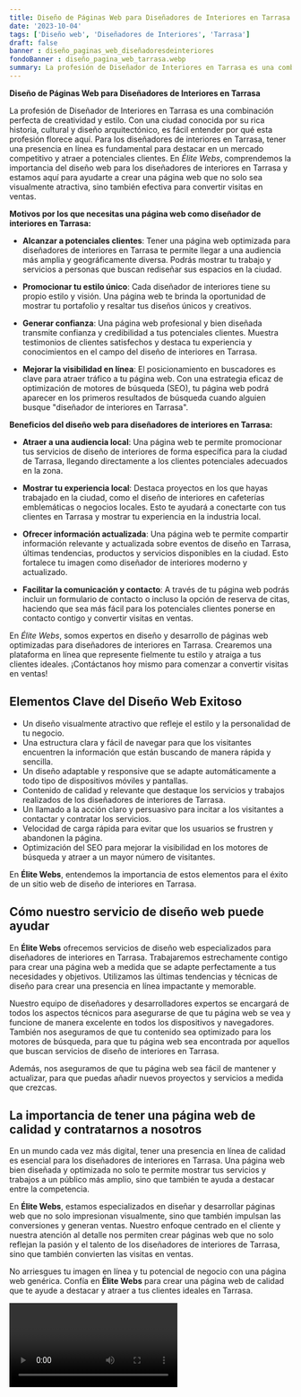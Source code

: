 ```yaml
---
title: Diseño de Páginas Web para Diseñadores de Interiores en Tarrasa
date: '2023-10-04'
tags: ['Diseño web', 'Diseñadores de Interiores', 'Tarrasa']
draft: false
banner : diseño_paginas_web_diseñadoresdeinteriores
fondoBanner : diseño_pagina_web_tarrasa.webp
summary: La profesión de Diseñador de Interiores en Tarrasa es una combinación perfecta de creatividad y estilo. Con una ciudad conocida por su rica historia, cultural y diseño arquitectónico, es fácil entender por qué esta profesión florece aquí. Para los diseñadores de interiores en Tarrasa, tener una presencia en línea es fundamental para destacar en un mercado competitivo y atraer a potenciales clientes. En Élite Webs, comprendemos la importancia del diseño web para los diseñadores de interiores en Tarrasa y estamos aquí para ayudarte a crear una página web que no solo sea visualmente atractiva, sino también efectiva para convertir visitas en ventas.
---
```


**Diseño de Páginas Web para Diseñadores de Interiores en Tarrasa**

La profesión de Diseñador de Interiores en Tarrasa es una combinación perfecta de creatividad y estilo. Con una ciudad conocida por su rica historia, cultural y diseño arquitectónico, es fácil entender por qué esta profesión florece aquí. Para los diseñadores de interiores en Tarrasa, tener una presencia en línea es fundamental para destacar en un mercado competitivo y atraer a potenciales clientes. En *Élite Webs*, comprendemos la importancia del diseño web para los diseñadores de interiores en Tarrasa y estamos aquí para ayudarte a crear una página web que no solo sea visualmente atractiva, sino también efectiva para convertir visitas en ventas.

**Motivos por los que necesitas una página web como diseñador de interiores en Tarrasa:**

- **Alcanzar a potenciales clientes**: Tener una página web optimizada para diseñadores de interiores en Tarrasa te permite llegar a una audiencia más amplia y geográficamente diversa. Podrás mostrar tu trabajo y servicios a personas que buscan rediseñar sus espacios en la ciudad.

- **Promocionar tu estilo único**: Cada diseñador de interiores tiene su propio estilo y visión. Una página web te brinda la oportunidad de mostrar tu portafolio y resaltar tus diseños únicos y creativos.

- **Generar confianza**: Una página web profesional y bien diseñada transmite confianza y credibilidad a tus potenciales clientes. Muestra testimonios de clientes satisfechos y destaca tu experiencia y conocimientos en el campo del diseño de interiores en Tarrasa.

- **Mejorar la visibilidad en línea**: El posicionamiento en buscadores es clave para atraer tráfico a tu página web. Con una estrategia eficaz de optimización de motores de búsqueda (SEO), tu página web podrá aparecer en los primeros resultados de búsqueda cuando alguien busque "diseñador de interiores en Tarrasa".

**Beneficios del diseño web para diseñadores de interiores en Tarrasa:**

- **Atraer a una audiencia local**: Una página web te permite promocionar tus servicios de diseño de interiores de forma específica para la ciudad de Tarrasa, llegando directamente a los clientes potenciales adecuados en la zona.

- **Mostrar tu experiencia local**: Destaca proyectos en los que hayas trabajado en la ciudad, como el diseño de interiores en cafeterías emblemáticas o negocios locales. Esto te ayudará a conectarte con tus clientes en Tarrasa y mostrar tu experiencia en la industria local.

- **Ofrecer información actualizada**: Una página web te permite compartir información relevante y actualizada sobre eventos de diseño en Tarrasa, últimas tendencias, productos y servicios disponibles en la ciudad. Esto fortalece tu imagen como diseñador de interiores moderno y actualizado.

- **Facilitar la comunicación y contacto**: A través de tu página web podrás incluir un formulario de contacto o incluso la opción de reserva de citas, haciendo que sea más fácil para los potenciales clientes ponerse en contacto contigo y convertir visitas en ventas.

En *Élite Webs*, somos expertos en diseño y desarrollo de páginas web optimizadas para diseñadores de interiores en Tarrasa. Crearemos una plataforma en línea que represente fielmente tu estilo y atraiga a tus clientes ideales. ¡Contáctanos hoy mismo para comenzar a convertir visitas en ventas!

<GifSeo />

<Cta />

## Elementos Clave del Diseño Web Exitoso

- Un diseño visualmente atractivo que refleje el estilo y la personalidad de tu negocio.
- Una estructura clara y fácil de navegar para que los visitantes encuentren la información que están buscando de manera rápida y sencilla.
- Un diseño adaptable y responsive que se adapte automáticamente a todo tipo de dispositivos móviles y pantallas.
- Contenido de calidad y relevante que destaque los servicios y trabajos realizados de los diseñadores de interiores de Tarrasa.
- Un llamado a la acción claro y persuasivo para incitar a los visitantes a contactar y contratar los servicios.
- Velocidad de carga rápida para evitar que los usuarios se frustren y abandonen la página.
- Optimización del SEO para mejorar la visibilidad en los motores de búsqueda y atraer a un mayor número de visitantes.

En **Élite Webs**, entendemos la importancia de estos elementos para el éxito de un sitio web de diseño de interiores en Tarrasa.

## Cómo nuestro servicio de diseño web puede ayudar

En **Élite Webs** ofrecemos servicios de diseño web especializados para diseñadores de interiores en Tarrasa. Trabajaremos estrechamente contigo para crear una página web a medida que se adapte perfectamente a tus necesidades y objetivos. Utilizamos las últimas tendencias y técnicas de diseño para crear una presencia en línea impactante y memorable.

Nuestro equipo de diseñadores y desarrolladores expertos se encargará de todos los aspectos técnicos para asegurarse de que tu página web se vea y funcione de manera excelente en todos los dispositivos y navegadores. También nos aseguramos de que tu contenido sea optimizado para los motores de búsqueda, para que tu página web sea encontrada por aquellos que buscan servicios de diseño de interiores en Tarrasa.

Además, nos aseguramos de que tu página web sea fácil de mantener y actualizar, para que puedas añadir nuevos proyectos y servicios a medida que crezcas.

## La importancia de tener una página web de calidad y contratarnos a nosotros

En un mundo cada vez más digital, tener una presencia en línea de calidad es esencial para los diseñadores de interiores en Tarrasa. Una página web bien diseñada y optimizada no solo te permite mostrar tus servicios y trabajos a un público más amplio, sino que también te ayuda a destacar entre la competencia.

En **Élite Webs**, estamos especializados en diseñar y desarrollar páginas web que no solo impresionan visualmente, sino que también impulsan las conversiones y generan ventas. Nuestro enfoque centrado en el cliente y nuestra atención al detalle nos permiten crear páginas web que no solo reflejan la pasión y el talento de los diseñadores de interiores de Tarrasa, sino que también convierten las visitas en ventas.

No arriesgues tu imagen en línea y tu potencial de negocio con una página web genérica. Confía en **Élite Webs** para crear una página web de calidad que te ayude a destacar y atraer a tus clientes ideales en Tarrasa.

<Video />

<CtaBot job='Diseñadores de Interiores' city='Tarrasa'/>

<Gmaps query='Tarrasa+españa+maps' />